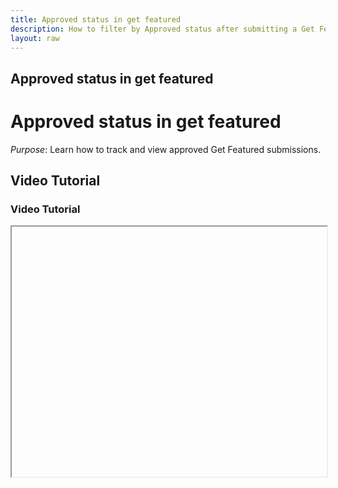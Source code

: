 ```yaml
---
title: Approved status in get featured
description: How to filter by Approved status after submitting a Get Featured request.
layout: raw
---
```



<div className="mdx-content">

## Approved status in get featured

<h1 className="text-3xl font-bold text-gray-900 mb-4">Approved status in get featured</h1>  

*Purpose*: Learn how to track and view approved Get Featured submissions.

## Video Tutorial

<h3 className="text-xl font-medium text-gray-800 mb-2">Video Tutorial</h3>

<iframe
  width="100%"
  height="400"
  title="Approved status tutorial"
  allowFullScreen
  className="rounded-lg"
/>

---

## Steps:

<h2 className="text-2xl font-semibold text-gray-800 mt-8 mb-4">Step-by-step Instructions</h2>

❶ **Submit and Pay**  
After submitting and paying for the Get Featured request, it will undergo a review.

❷ **Approval Notification**  
Once approved, your salon becomes live and is shown in the **featured section** on the client’s view.

❸ **Filter by Approved**  
To filter and view only approved requests, use the **Status Filter** at the top of the Get Featured page and select **"Approved"**.

---

**Tip for First-Time Users**:  
Filtering helps you track the current status of your promotion without confusion.

<div className="space-y-4 mt-6">

<div className="my-10 border-t border-gray-200" />

## More questions about this

<h3 className="text-xl font-semibold text-black mb-4 mt-10"> More questions about this?</h3>
</div>
<div className="space-y-4 mt-6">
  <details className="bg-white rounded-md p-4 border border-gray-300">
  <summary
    className="font-medium text-base text-gray-900"
    style={{
      backgroundColor: 'transparent',
      outline: 'none',
      cursor: 'pointer',
      userSelect: 'none',
      listStyle: 'none',
    }}
  >How long does it take for approval?</summary>
   <p className="mt-2 text-sm text-gray-700">
      Approvals are typically reviewed within 1–2 business days.
    </p>
  </details>

  <details className="bg-white rounded-md p-4 border border-gray-300">
  <summary
    className="font-medium text-base text-gray-900"
    style={{
      backgroundColor: 'transparent',
      outline: 'none',
      cursor: 'pointer',
      userSelect: 'none',
      listStyle: 'none',
    }}
  >Can I make changes after approval?</summary>
    <p className="mt-2 text-sm text-gray-700">
      No, changes are not allowed after approval. Please cancel and resubmit if needed.
    </p>
  </details>
</div>
</div>

---

<div className="space-y-4 mt-6">

<div className="my-10 border-t border-gray-200" />

<div className="mdx-content mt-10">

Was this article helpful?

<div style={{ display: 'flex', gap: '1rem' }}>
  <button style={{ padding: '0.5rem', borderRadius: '9999px', backgroundColor: '#f0f0f0' }}>
    <FaThumbsUp/>
  </button>
  <button style={{ padding: '0.5rem', borderRadius: '9999px', backgroundColor: '#f0f0f0' }}>
    <FaThumbsDown/>
  </button>
</div>
</div>

---
</div>
